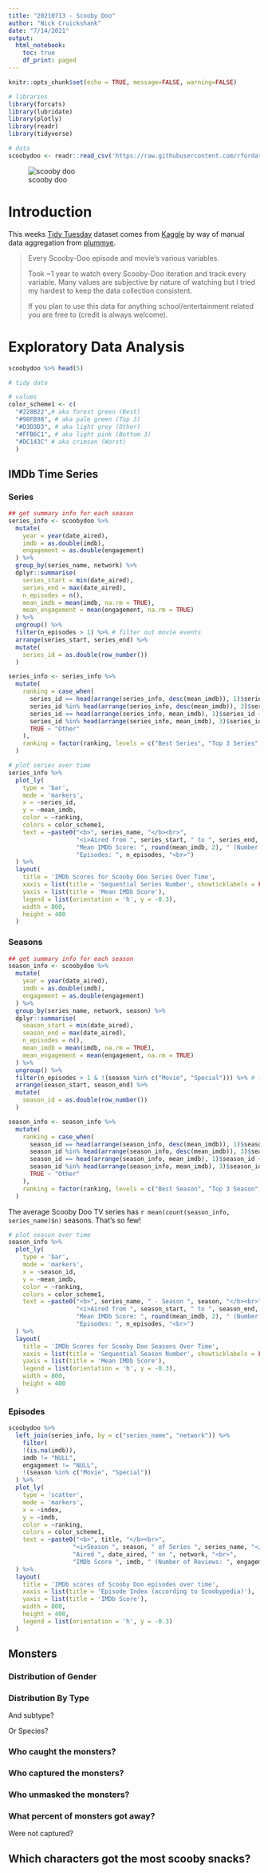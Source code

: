 ```yaml
---
title: "20210713 - Scooby Doo"
author: "Nick Cruickshank"
date: "7/14/2021"
output: 
  html_notebook:
    toc: true
    df_print: paged
---
```


```r
knitr::opts_chunk$set(echo = TRUE, message=FALSE, warning=FALSE)
```

```r
# libraries
library(forcats)
library(lubridate)
library(plotly)
library(readr)
library(tidyverse)
```

```r
# data
scoobydoo <- readr::read_csv('https://raw.githubusercontent.com/rfordatascience/tidytuesday/master/data/2021/2021-07-13/scoobydoo.csv')
```

![scooby doo](https://media.avalonhill.wizards.com/styles/second_hubpage_banner/public/images/dynamichubpage/lwclkwcwqcn.jpg)

# Introduction

This weeks [Tidy Tuesday](https://github.com/rfordatascience/tidytuesday/tree/master/data/2021/2021-07-13) dataset comes from [Kaggle](https://www.kaggle.com/williamschooleman/scoobydoo-complete) by way of manual data aggregation from [plummye](https://www.kaggle.com/williamschooleman).

> Every Scooby-Doo episode and movie's various variables.
>
> Took ~1 year to watch every Scooby-Doo iteration and track every variable. Many values are subjective by nature of watching but I tried my hardest to keep the data collection consistent.
>
> If you plan to use this data for anything school/entertainment related you are free to (credit is always welcome).

# Exploratory Data Analysis

```r
scoobydoo %>% head(5)
```

```r
# tidy data 

```

```r
# values
color_scheme1 <- c(
  "#228B22",# aka forest green (Best)
  "#98FB98", # aka pale green (Top 3)
  "#D3D3D3", # aka light grey (Other)
  "#FFB6C1", # aka light pink (Bottom 3)
  "#DC143C" # aka crimson (Worst)
  )
```


## IMDb Time Series

### Series

```r
## get summary info for each season
series_info <- scoobydoo %>%
  mutate(
    year = year(date_aired),
    imdb = as.double(imdb),
    engagement = as.double(engagement)
  ) %>%
  group_by(series_name, network) %>%
  dplyr::summarise(
    series_start = min(date_aired),
    series_end = max(date_aired),
    n_episodes = n(),
    mean_imdb = mean(imdb, na.rm = TRUE),
    mean_engagement = mean(engagement, na.rm = TRUE)
  ) %>%
  ungroup() %>%
  filter(n_episodes > 1) %>% # filter out movie events
  arrange(series_start, series_end) %>%
  mutate(
    series_id = as.double(row_number())
  )

series_info <- series_info %>%
  mutate(
    ranking = case_when(
      series_id == head(arrange(series_info, desc(mean_imdb)), 1)$series_id ~ "Best Series",
      series_id %in% head(arrange(series_info, desc(mean_imdb)), 3)$series_id ~ "Top 3 Series",
      series_id == head(arrange(series_info, mean_imdb), 1)$series_id ~ "Worst Series",
      series_id %in% head(arrange(series_info, mean_imdb), 3)$series_id ~ "Bottom 3 Series",
      TRUE ~ "Other"
    ),
    ranking = factor(ranking, levels = c("Best Series", "Top 3 Series", "Other", "Bottom 3 Series", "Worst Series"))
  )
```

```r
# plot series over time
series_info %>%
  plot_ly(
    type = 'bar',
    mode = 'markers',
    x = ~series_id,
    y = ~mean_imdb,
    color = ~ranking,
    colors = color_scheme1,
    text = ~paste0("<b>", series_name, "</b><br>",
                   "<i>Aired from ", series_start, " to ", series_end, " on ", network, "</i><br><br>",
                   "Mean IMDb Score: ", round(mean_imdb, 2), " (Number of Reviews: ", round(mean_engagement), ")<br>",
                   "Episodes: ", n_episodes, "<br>")
  ) %>%
  layout(
    title = 'IMDb Scores for Scooby Doo Series Over Time',
    xaxis = list(title = 'Sequential Series Number', showticklabels = FALSE),
    yaxis = list(title = 'Mean IMDb Score'),
    legend = list(orientation = 'h', y = -0.3),
    width = 800,
    height = 400
  )
```


### Seasons

```r
## get summary info for each season
season_info <- scoobydoo %>%
  mutate(
    year = year(date_aired),
    imdb = as.double(imdb),
    engagement = as.double(engagement)
  ) %>%
  group_by(series_name, network, season) %>%
  dplyr::summarise(
    season_start = min(date_aired),
    season_end = max(date_aired),
    n_episodes = n(),
    mean_imdb = mean(imdb, na.rm = TRUE),
    mean_engagement = mean(engagement, na.rm = TRUE)
  ) %>%
  ungroup() %>%
  filter(n_episodes > 1 & !(season %in% c("Movie", "Special"))) %>% # filter out movie events
  arrange(season_start, season_end) %>%
  mutate(
    season_id = as.double(row_number())
  )

season_info <- season_info %>%
  mutate(
    ranking = case_when(
      season_id == head(arrange(season_info, desc(mean_imdb)), 1)$season_id ~ "Best Season",
      season_id %in% head(arrange(season_info, desc(mean_imdb)), 3)$season_id ~ "Top 3 Season",
      season_id == head(arrange(season_info, mean_imdb), 1)$season_id ~ "Worst Season",
      season_id %in% head(arrange(season_info, mean_imdb), 3)$season_id ~ "Bottom 3 Season",
      TRUE ~ "Other"
    ),
    ranking = factor(ranking, levels = c("Best Season", "Top 3 Season", "Other", "Bottom 3 Season", "Worst Season"))
  )
```

The average Scooby Doo TV series has `r mean(count(season_info, series_name)$n)` seasons. That's so few!

```r
# plot season over time
season_info %>%
  plot_ly(
    type = 'bar',
    mode = 'markers',
    x = ~season_id,
    y = ~mean_imdb,
    color = ~ranking,
    colors = color_scheme1,
    text = ~paste0("<b>", series_name, " - Season ", season, "</b><br>",
                   "<i>Aired from ", season_start, " to ", season_end, " on ", network, "</i><br><br>",
                   "Mean IMDb Score: ", round(mean_imdb, 2), " (Number of Reviews: ", round(mean_engagement), ")<br>",
                   "Episodes: ", n_episodes, "<br>")
  ) %>%
  layout(
    title = 'IMDb Scores for Scooby Doo Seasons Over Time',
    xaxis = list(title = 'Sequential Season Number', showticklabels = FALSE),
    yaxis = list(title = 'Mean IMDb Score'),
    legend = list(orientation = 'h', y = -0.3),
    width = 800,
    height = 400
  )
```


### Episodes

```r
scoobydoo %>%
  left_join(series_info, by = c("series_name", "network")) %>%
    filter(
    !(is.na(imdb)),
    imdb != "NULL",
    engagement != "NULL",
    !(season %in% c("Movie", "Special"))
  ) %>%
  plot_ly(
    type = 'scatter',
    mode = 'markers',
    x = ~index,
    y = ~imdb,
    color = ~ranking,
    colors = color_scheme1,
    text = ~paste0("<b>", title, "</b><br>",
                  "<i>Season ", season, " of Series ", series_name, "</i><br><br>",
                  "Aired ", date_aired, " on ", network, "<br>",
                  "IMDb Score ", imdb, " (Number of Reviews: ", engagement, ")")
  ) %>%
  layout(
    title = 'IMDb scores of Scooby Doo episodes over time',
    xaxis = list(title = 'Episode Index (according to Scoobypedia)'),
    yaxis = list(title = 'IMDb Score'),
    width = 800,
    height = 400,
    legend = list(orientation = 'h', y = -0.3)
  )
```

## Monsters 

### Distribution of Gender

### Distribution By Type

And subtype?

Or Species?

### Who caught the monsters?

### Who captured the monsters?

### Who unmasked the monsters?

### What percent of monsters got away?

Were not captured?

## Which characters got the most scooby snacks?

